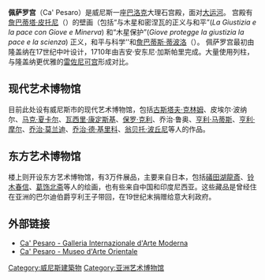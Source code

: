 {{Infobox building
| building_name       = 佩萨罗宫
| native_building_name= Ca' Pesaro
|image=(Venice)_Ca%27_Pesaro.jpg
|image_size=300px
|caption=Magna门
|location_town=[[威尼斯|威尼斯]]
|location_country={{義大利}}
|architect=
|client=
|engineer=
|construction_start_date=1710年
| altitude            = 
|completion_date=
|date_demolished=
|cost=
|structural_system=
|style=威尼斯哥特式风格
}}
'''佩萨罗宫'''（Ca' Pesaro）是威尼斯一座[[巴洛克|巴洛克]]大理石宫殿，面对[[大运河_(威尼斯)|大运河]]。
宫殿有[[詹巴蒂塔·皮托尼|詹巴蒂塔·皮托尼]]（{{lang-it|Giambattista Pittoni}}）的壁画（包括“与木星和密涅瓦的正义与和平”(''La Giustizia e la pace con Giove e Minerva'') 和“木星保护”(''Giove protegge la giustizia la pace e la scienza'') 正义，和平与科学''和[[詹巴蒂斯·蒂波洛|詹巴蒂斯·蒂波洛]]（{{lang-it|Giambattista Tiepolo}}）。
佩萨罗宫最初由隆盖纳在17世纪中叶设计，1710年由吉安·安东尼·加斯帕里完成。大量使用列柱，与隆盖纳更优雅的[[雷佐尼可宫|雷佐尼可宫]]形成对比。

==现代艺术博物馆==
目前此处设有威尼斯市的现代艺术博物馆，包括[[古斯塔夫·克林姆|古斯塔夫·克林姆]]、皮埃尔·波纳尔、[[马克·夏卡尔|马克·夏卡尔]]、[[瓦西里·康定斯基|瓦西里·康定斯基]]、[[保罗·克利|保罗·克利]]、乔治·鲁奥、[[亨利·马蒂斯|亨利·马蒂斯]]、[[亨利·摩尔|亨利·摩尔]]、[[乔治·莫兰迪|乔治·莫兰迪]]、[[乔治·德·基里科|乔治·德·基里科]]、[[翁贝托·波丘尼|翁贝托·波丘尼]]等人的作品。

==东方艺术博物馆==
楼上则开设东方艺术博物馆，有3万件展品，主要来自日本，包括[[礒田湖龍斎|礒田湖龍斎]]、[[铃木春信|铃木春信]]、[[葛饰北斋|葛饰北斋]]等人的绘画，也有些来自中国和印度尼西亚。这些藏品是曾经住在亚洲的巴尔迪伯爵亨利王子带回，在19世纪末捐赠给意大利政府。

==外部链接==
{{commonscat|Ca' Pesaro (Venice)}}
*[http://www.museiciviciveneziani.it/frame.asp?musid=11&sezione Ca' Pesaro - Galleria Internazionale d'Arte Moderna] {{Wayback|url=http://www.museiciviciveneziani.it/frame.asp?musid=11&sezione |date=20220314034708 }}
*[https://web.archive.org/web/20090929081020/http://www.arteorientale.org/sito/home.html Ca' Pesaro - Museo d'Arte Orientale]
{{coord|45.440381|12.331145|type:landmark|display=title}}

{{威尼斯地标}}

[[Category:威尼斯建築物|Category:威尼斯建築物]]
[[Category:亚洲艺术博物馆|Category:亚洲艺术博物馆]]